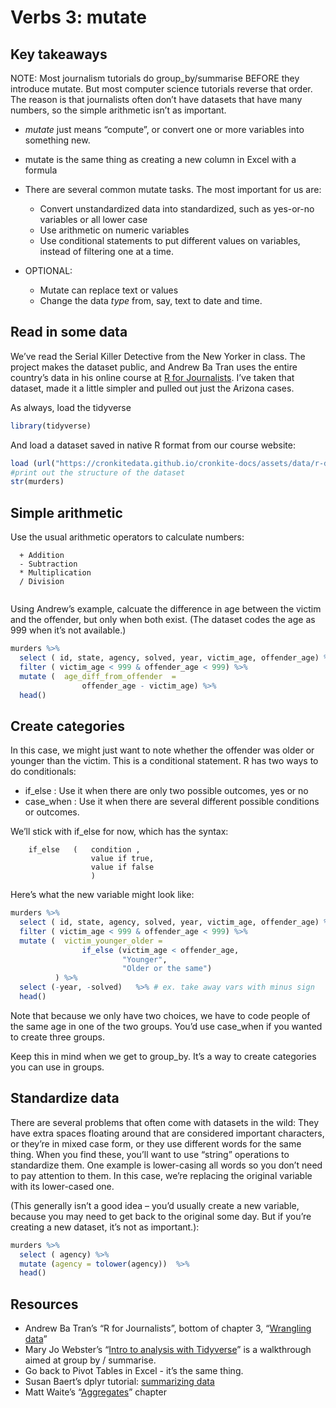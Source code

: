 # Verbs 3: mutate

## Key takeaways

NOTE: Most journalism tutorials do group_by/summarise BEFORE they introduce mutate. But most computer science tutorials reverse that order. The reason is that journalists often don't have datasets that have many numbers, so the simple arithmetic isn't as important.   

* *mutate* just means "compute", or convert one or more variables into something new. 
* mutate is the same thing as creating a new column in Excel with a formula
* There are several common mutate tasks. The most important for us are:

  * Convert unstandardized data into standardized, such as yes-or-no variables or all lower case
  * Use arithmetic on numeric variables
  * Use conditional statements to put different values on variables, instead of filtering one at a time.



* OPTIONAL:

  * Mutate can replace text or values
  * Change the data *type* from, say, text to date and time.

## Read in some data

We've read the Serial Killer Detective from the New Yorker in class. The project makes the dataset public, and Andrew Ba Tran uses the entire country's data in his online course at [R for Journalists](https://learn.r-journalism.com/en/). I've taken that dataset, made it a little simpler and pulled out just the Arizona cases. 

As always, load the tidyverse

```r

library(tidyverse)

```


And load a dataset saved in native R format from our course website: 

```r


load (url("https://cronkitedata.github.io/cronkite-docs/assets/data/r-data/murders.Rda"))
#print out the structure of the dataset
str(murders)


```


## Simple arithmetic

Use the usual arithmetic operators to calculate numbers: 

      + Addition
      - Subtraction
      * Multiplication
      / Division
      

Using Andrew's example, calcuate the difference in age between the victim and the offender, but only when both exist. (The dataset codes the age as 999 when it's not available.)

```r

murders %>%
  select ( id, state, agency, solved, year, victim_age, offender_age) %>%
  filter ( victim_age < 999 & offender_age < 999) %>%
  mutate (  age_diff_from_offender  = 
                offender_age - victim_age) %>%
  head()

```

## Create categories

In this case, we might just want to note whether the offender was older or younger than the victim. This is a conditional statement. R has two ways to do conditionals: 

* if_else  : Use it when there are only two possible outcomes, yes or no
* case_when : Use it when there are several different possible conditions or outcomes.
      

We'll stick with if_else for now, which has the syntax: 

        if_else   (   condition , 
                      value if true, 
                      value if false
                      )



Here's what the new variable might look like: 


```r
murders %>%
  select ( id, state, agency, solved, year, victim_age, offender_age) %>%
  filter ( victim_age < 999 & offender_age < 999) %>%
  mutate (  victim_younger_older = 
                if_else (victim_age < offender_age, 
                         "Younger", 
                         "Older or the same")
          ) %>%    
  select (-year, -solved)   %>% # ex. take away vars with minus sign
  head()


```

Note that because we only have two choices, we have to code people of the same age in one of the two groups. You'd use case_when if you wanted to create three groups. 

Keep this in mind when we get to group_by. It's a way to create categories you can use in groups.

## Standardize data

There are several problems that often come with datasets in the wild: They have extra spaces floating around that are considered important characters, or they're in mixed case form, or they use different words for the same thing. When you find these, you'll want to use "string" operations to standardize them. One example is lower-casing all words so you don't need to pay attention to them. In this case, we're replacing the original variable with its lower-cased one. 

(This generally isn't a good idea -- you'd usually create a new variable, because you may need to get back to the original some day. But if you're creating a new dataset, it's not as important.): 

```r

murders %>%
  select ( agency) %>%
  mutate (agency = tolower(agency))  %>%
  head()

```



## Resources

* Andrew Ba Tran's "R for Journalists", bottom of chapter 3, "[Wrangling data](https://learn.r-journalism.com/en/wrangling/dplyr/dplyr/)"  
* Mary Jo Webster's "[Intro to analysis with Tidyverse](https://mjwebster.github.io/DataJ/R/IntroAnalysisWithR.html)" is a walkthrough aimed at group by / summarise.
* Go back to Pivot Tables in Excel - it's the same thing. 
* Susan Baert's dplyr tutorial: [summarizing data](https://suzan.rbind.io/2018/04/dplyr-tutorial-4/)
* Matt Waite's "[Aggregates](http://mattwaite.github.io/sports/aggregates.html)" chapter



